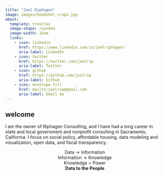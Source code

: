 ```yaml
---
title: "Joel Riphagen"
image: images/headshot_crop2.jpg
about:
  template: trestles
  image-shape: rounded
  image-width: 15em
  links: 
    - icon: linkedin
      href: https://www.linkedin.com/in/joelriphagen/
      aria-label: LinkedIn
    - icon: twitter
      href: https://twitter.com/joelrip
      aria-label: Twitter
    - icon: github
      href: https://github.com/joelrip
      aria-label: Github
    - icon: envelope-fill
      href: mailto:joelrip@gmail.com
      aria-label: Email me
---
```


## welcome

I am the owner of Riphagen Consulting, and I have had a long career in state and local government and nonprofit consulting in Sacramento, California. I focus on social policy, affordable housing, data modeling and visualization, open data, and fiscal transparency.

<center>
Data -> Information
<br>Information -> Knowledge
<br>Knowledge = Power
<br>__Data to the People__
</center>

